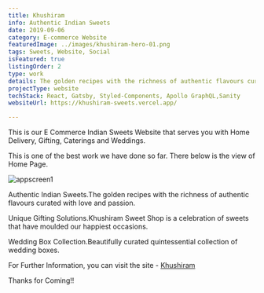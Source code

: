 ```yaml
---
title: Khushiram
info: Authentic Indian Sweets
date: 2019-09-06
category: E-commerce Website
featuredImage: ../images/khushiram-hero-01.png
tags: Sweets, Website, Social
isFeatured: true
listingOrder: 2
type: work
details: The golden recipes with the richness of authentic flavours curated with love and passion.Khushiram Sweet Shop is a celebration of sweets that have moulded our happiest occasions.Beautifully curated quintessential collection of wedding boxes.
projectType: website
techStack: React, Gatsby, Styled-Components, Apollo GraphQL,Sanity
websiteUrl: https://khushiram-sweets.vercel.app/

---
```


This is our E Commerce Indian Sweets Website that serves you with Home Delivery, Gifting, Caterings and Weddings.

This is one of the best work we have done so far.
There below is the view of Home Page.

![appscreen1](../images/khushiram-hero-01.png)

Authentic Indian Sweets.The golden recipes with the richness of authentic flavours curated with love and passion.

Unique Gifting Solutions.Khushiram Sweet Shop is a celebration of sweets that have moulded our happiest occasions.

Wedding Box Collection.Beautifully curated quintessential collection of wedding boxes.

For Further Information, you can visit the site - [Khushiram](https://khushiram-sweets.vercel.app/)

Thanks for Coming!!
